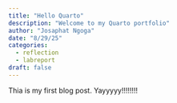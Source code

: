 ```yaml
---
title: "Hello Quarto"
description: "Welcome to my Quarto portfolio"
author: "Josaphat Ngoga"
date: "8/29/25"
categories:
  - reflection
  - labreport
draft: false
---
```


Thia is my first blog post. Yayyyyy!!!!!!!!